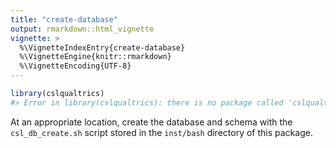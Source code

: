 ```yaml
---
title: "create-database"
output: rmarkdown::html_vignette
vignette: >
  %\VignetteIndexEntry{create-database}
  %\VignetteEngine{knitr::rmarkdown}
  %\VignetteEncoding{UTF-8}
---
```





```r
library(cslqualtrics)
#> Error in library(cslqualtrics): there is no package called 'cslqualtrics'
```

At an appropriate location, create the database and schema with the `csl_db_create.sh` script stored in the `inst/bash` directory of this package.
